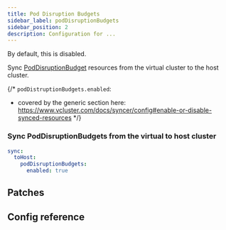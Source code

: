 ```yaml
---
title: Pod Disruption Budgets
sidebar_label: podDisruptionBudgets
sidebar_position: 2
description: Configuration for ...
---
```




By default, this is disabled.

Sync [PodDisruptionBudget](https://kubernetes.io/docs/concepts/workloads/pods/disruptions/#pod-disruption-budgets) resources from the virtual cluster to the host cluster.

{/*
`podDistruptionBudgets.enabled`:
- covered by the generic section here: https://www.vcluster.com/docs/syncer/config#enable-or-disable-synced-resources
*/}

### Sync PodDisruptionBudgets from the virtual to host cluster

```YAML
sync:
  toHost:
    podDisruptionBudgets:
      enabled: true
```

## Patches

<Patches resource="podDisruptionBudgets" path="metadata.annotations[*]" direction="toHost"  />

## Config reference

<PodDisruptionBudget/>
